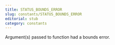 ```yaml
---
title: STATUS_BOUNDS_ERROR
slug: constants/STATUS_BOUNDS_ERROR
editorial: stub
category: constants
---
```


<LSLConstant
	name="STATUS_BOUNDS_ERROR"
	type="integer"
	value="1002"
/>

Argument(s) passed to function had a bounds error.
